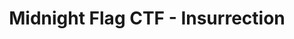 ---
title: Midnight Flag CTF - Insurrection
startDate: 2025-04-12 17:00
endDate: 2025-04-14 01:00
result: 27th (all), 12th (students)
highlighted: true
tags:
    - writeup
members:
    - chizuchizu
    - naotiki
    - nxvzbgbfben
    - tsune
    - nimono
pubDate: 2025-04-17
externalUrl: https://ctf.midnightflag.fr/
ctfTimeUrl: https://ctftime.org/event/2687
---
